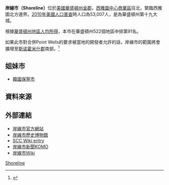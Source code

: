 {{Infobox settlement
|official_name            = 岸線市
|native_name              = Shoreline
|settlement_type          = [[城市|城市]]
|nickname                 =
|motto                    =

<!-- 圖片 -->
|image_skyline            =
|imagesize                =
|image_caption            =
|image_flag               =
|image_seal               = 

<!-- 地圖 -->
|image_map = King County Washington Incorporated and Unincorporated areas Shoreline Highlighted.svg
|mapsize                  = 250px
|map_caption              = 岸線市位置圖
|image_map1               =
|mapsize1                 =
|map_caption1             =

<!-- 行政區 -->
|subdivision_type         = [[國家|國家]]
|subdivision_name         = [[美國|美國]]
|subdivision_type1        = [[州|州]]
|subdivision_name1        = [[華盛頓州|華盛頓州]]
|subdivision_type2        = [[郡|郡]]
|subdivision_name2        = [[金县_(华盛顿州)|金县]]

<!-- 政府 -->
|government_footnotes     =
|government_type          =
|leader_title             = [[市長|市長]]
|leader_name              = 奇斯·麥格拉尚<br/>（Keith McGlashan）<ref>{{cite web|url=http://www.cityofshoreline.com/index.aspx?page=80|title="City of Shoreline, WA: Meet Your City Council"|accessdate=2012-01-27|archive-date=2012-04-03|archive-url=https://web.archive.org/web/20120403100837/http://www.cityofshoreline.com/index.aspx?page=80|dead-url=yes}}</ref> 
|leader_title1            =
|leader_name1             =
|established_title        = 
|established_date         = 

<!-- 地區 -->
|unit_pref  =  Imperial
|area_footnotes           =
|area_magnitude           = 1 E8
|area_total_km2           = 30.3
|area_land_km2            = 30.2
|area_water_km2           = 0.1
|area_total_sq_mi         = 11.7
|area_land_sq_mi          = 11.7
|area_water_sq_mi         = 0.0

<!-- 人口 -->
|population_as_of         = [[美國2010年人口普查|2010]]
|population_footnotes     =
|population_total         = 53007
|population_density_km2   = 1755.2
|population_density_sq_mi = 4546.0

<!-- 基本資料 -->
|timezone                 = [[太平洋時區|PST]]
|utc_offset               = -8
|timezone_DST             = PDT
|utc_offset_DST           = -7
|elevation_footnotes      =
|elevation_m              = 145
|elevation_ft             = 476
|coordinates_display      = inline,title
|coordinates_type         = region:US_type:city
|latd = 47 |latm = 45 |lats = 23 |latNS = N
|longd = 122 |longm = 20 |longs = 23 |longEW = W

<!-- 其他資料 -->
|postal_code_type         = [[美國郵遞區號|郵遞區號]]
|postal_code              = 98133, 98155, 98177
|area_code                = [[北美洲电话区号列表|206]]
|blank_name               = [[聯邦資訊處理標準|FIPS碼]]
|blank_info               = 53-63960{{GR|2}}
|blank1_name              = [[地名資訊系統編號|地名資訊系統編號]]
|blank1_info              = 1699810{{GR|3}}
|website                  = 
|footnotes                =
}}
'''岸線市（Shoreline）'''位於[[美國|美國]][[華盛頓州|華盛頓州]][[金郡_(華盛頓州)|金郡]]，[[西雅圖|西雅圖]][[中心商業區|中心商業區]]往北{{convert|9|mi|km}}，緊臨西雅圖北方邊界。[[2010年美國人口普查|2010年美國人口普查]]時人口為53,007人，是為華盛頓州第十九大城。

根據[[華盛頓州地區人均所得|華盛頓州地區人均所得]]，本市在華盛頓州522個地區中排第91名。

如果此市對合併Point Wells的要求被當地的開發者允許的話，岸線市的範圍將會擴增至[[斯诺霍米什县_(华盛顿州)|斯诺霍米什郡]]南部。<ref>{{Cite web |url=http://seattletimes.nwsource.com/html/localnews/2016059324_pointwells31m.html |title=存档副本 |accessdate=2012-01-27 |archive-date=2011-09-20 |archive-url=https://web.archive.org/web/20110920171928/http://seattletimes.nwsource.com/html/localnews/2016059324_pointwells31m.html |dead-url=no }}</ref>   

==姐妹市==
* {{flagicon|KOR}} [[韓國|韓國]][[保寧市|保寧市]]

==資料來源==
<references />

==外部連結==
* [https://web.archive.org/web/19990125085138/http://cityofshoreline.com/ 岸線市官方網站]
* [http://www.shorelinehistoricalmuseum.org/ 岸線市歷史博物館] {{Wayback|url=http://www.shorelinehistoricalmuseum.org/ |date=20210314184721 }}
* [https://web.archive.org/web/20071224210805/http://scc.wiki-site.com/index.php?title=City_of_Shoreline SCC Wiki entry]
* [https://web.archive.org/web/20100111131551/http://shoreline.komonews.com/ 岸線市新聞KOMO]
* [http://shoreline.wikispot.org/ 岸線市Wiki] {{Wayback|url=http://shoreline.wikispot.org/ |date=20150722014621 }}

{{Washington}}

[[Category:華盛頓州城市|Shoreline]]